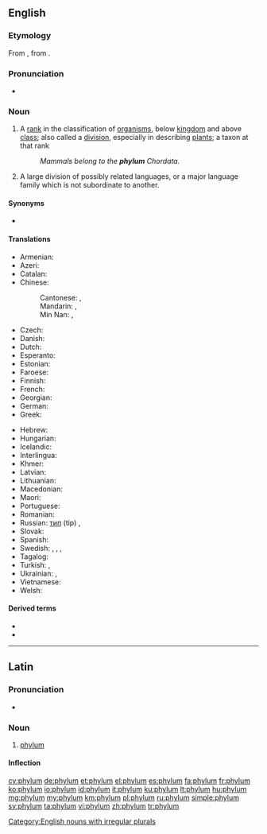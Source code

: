 ==English==
{{wikipedia|phylum|lang=en}}

===Etymology===
From {{etyl|la|en}} {{m|la|phylum}}, from {{etyl|grc|en}} {{m|grc|φῦλον||tribe, race}}.

===Pronunciation===
* {{IPA|/ˈfaɪləm/|lang=en}}

===Noun===
{{en-noun|phyla|phylums}}

# {{label|en|taxonomy}} A [[rank]] in the classification of [[organism]]s, below [[kingdom]] and above [[class]]; also called a [[division]], especially in describing [[plant]]s; a taxon at that rank
#: ''Mammals belong to the '''phylum''' Chordata.''
# {{label|en|linguistics}} A large division of possibly related languages, or a major language family which is not subordinate to another.

====Synonyms====
* {{sense|group of languages}} {{l|en|superstock}}

====Translations====
{{trans-top|(biology, taxonomy) A rank in the classification of organisms, below kingdom and above class}}
* Armenian: {{t+|hy|տիպ}}
* Azeri: {{t+|az|tip}}
* Catalan: {{t|ca|fílum|m}}
* Chinese:
*: Cantonese: {{t|yue|門|sc=Hani}}, {{t|yue|门|tr=mun4|sc=Hani}}
*: Mandarin: {{t+|cmn|門|sc=Hani}}, {{t+|cmn|门|tr=mén|sc=Hani}}
*: Min Nan: {{t+|nan|門|sc=Hani}}, {{t|nan|门|tr=mn̂g, mûi|sc=Hani}}
* Czech: {{t+|cs|kmen|m}}
* Danish: {{t+|da|række|c}}
* Dutch: {{t+|nl|stam}}
* Esperanto: {{t|eo|filumo}}
* Estonian: {{t-needed|et}}
* Faroese: {{t|fo|fylki|n}}
* Finnish: {{t|fi|pääjakso}}
* French: {{t+|fr|embranchement|m}}
* Georgian: {{t+|ka|ტიპი}}
* German: {{t+|de|Stamm|m}}
* Greek: {{t+|el|φύλο|n}}
{{trans-mid}}
* Hebrew: {{t+|he|מַעֲרָכָה|f|tr=ma'arachá}}
* Hungarian: {{t+|hu|törzs}}
* Icelandic: {{t+|is|fylking|f}}
* Interlingua: {{t|ia|phylo}}
* Khmer: {{t+|km|សាខា|tr=sar khar|sc=Khmr}}
* Latvian: {{t|lv|tips|m}}
* Lithuanian: {{t|lt|tipas|m}}
* Macedonian: {{t|mk|колено|n|tr=kóleno|sc=Cyrl}}
* Maori: {{t|mi|pori}}
* Portuguese: {{t+|pt|filo|m}}
* Romanian: {{t+|ro|încrengătură|f}}
* Russian: {{qualifier|zool.}} [[тип]] (tip) {{g|m}}, {{qualifier|botany}} {{t+|ru|отде́л|m}}
* Slovak: {{t-needed|sk}}
* Spanish: {{t+|es|filo|m}}
* Swedish: {{t+|sv|stam|c}}, {{t+|sv|fylum|n}}, {{t+|sv|provins|c}}, {{t+|sv|phylum|n}}
* Tagalog: {{t|tl|sangahay}}
* Turkish: {{t+|tr|şube}}, {{t+|tr|filum}}
* Ukrainian: {{qualifier|zool.}} {{t|uk|тип|m|tr=typ|sc=Cyrl}}, {{qualifier|botany}} {{t|uk|відділ|m|tr=víddil|sc=Cyrl}}
* Vietnamese: {{t+|vi|ngành}}
* Welsh: {{t+|cy|ffylwm}}
{{trans-bottom}}

====Derived terms====
* {{l|en|subphylum}}
* {{l|en|superphylum}}

[[Category:English nouns with irregular plurals]]

----

==Latin==
{{wikipedia|lang=la}}

===Pronunciation===
* {{la-IPA|phylum}}

===Noun===
{{la-noun|phylum||phylī|n|second}}

# [[#English|phylum]]

====Inflection====
{{la-decl-2nd-N|phyl}}

[[cy:phylum]]
[[de:phylum]]
[[et:phylum]]
[[el:phylum]]
[[es:phylum]]
[[fa:phylum]]
[[fr:phylum]]
[[ko:phylum]]
[[io:phylum]]
[[id:phylum]]
[[it:phylum]]
[[ku:phylum]]
[[lt:phylum]]
[[hu:phylum]]
[[mg:phylum]]
[[my:phylum]]
[[km:phylum]]
[[pl:phylum]]
[[ru:phylum]]
[[simple:phylum]]
[[sv:phylum]]
[[ta:phylum]]
[[vi:phylum]]
[[zh:phylum]]
[[tr:phylum]]